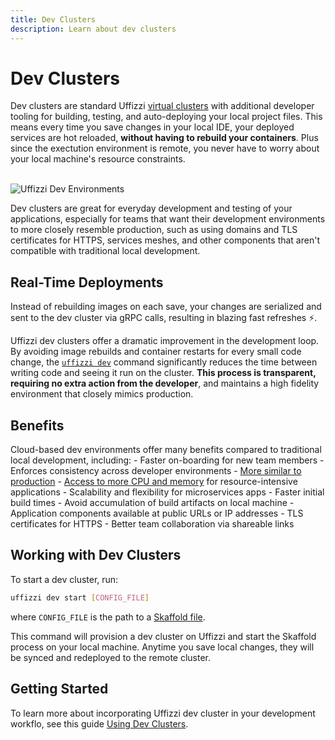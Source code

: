 ```yaml
---
title: Dev Clusters
description: Learn about dev clusters
---
```



# Dev Clusters

Dev clusters are standard Uffizzi [virtual clusters](virtual-clusters) with additional developer tooling for building, testing, and auto-deploying 
your local project files. This means every time you save changes in your local IDE, your deployed services are hot reloaded, **without having to 
rebuild your containers**. Plus since the exectution environment is remote, you never have to worry about your local machine's resource constraints.

<br />
<Image
    src="/images/dev-environment.png"
    width={640}
    height={433}
    alt="Uffizzi Dev Environments"
    className="border rounded-lg overflow-hidden mt-6"
/>
<br />

Dev clusters are great for everyday development and testing of your applications, especially for teams that want their development 
environments to more closely resemble production, such as using domains and TLS certificates for HTTPS, services meshes, and other components that aren't compatible with traditional 
local development.

## Real-Time Deployments

<Callout type="info">
    Instead of rebuilding images on each save, your changes are serialized and sent to the dev cluster via gRPC calls, resulting in blazing fast refreshes ⚡️. 
</Callout>


Uffizzi dev clusters offer a dramatic improvement in the development loop. By avoiding image rebuilds 
and container restarts for every small code change, the [`uffizzi dev`](/cli/commands/dev) command significantly reduces the time between writing code and seeing 
it run on the cluster. **This process is transparent, requiring no extra action from the developer**, and maintains a high fidelity 
environment that closely mimics production.

## Benefits

Cloud-based dev environments offer many benefits compared to traditional local development, including: 
    - Faster on-boarding for new team members
    - Enforces consistency across developer environments
    - [More similar to production](/core-concepts/production-like)
    - [Access to more CPU and memory](/cloud/resource-quotas) for resource-intensive applications
    - Scalability and flexibility for microservices apps
    - Faster initial build times
    - Avoid accumulation of build artifacts on local machine
    - Application components available at public URLs or IP addresses
    - TLS certificates for HTTPS
    - Better team collaboration via shareable links 

## Working with Dev Clusters

To start a dev cluster, run:  

```bash
uffizzi dev start [CONFIG_FILE]
```

where `CONFIG_FILE` is the path to a [Skaffold file](/dev-environments/skaffold).

This command will provision a dev cluster on Uffizzi and start the Skaffold process on your local machine.
Anytime you save local changes, they will be synced and redeployed to the remote cluster.  

## Getting Started  

To learn more about incorporating Uffizzi dev cluster in your development workflo, see this 
guide [Using Dev Clusters](/dev-environments/dev-clusters).